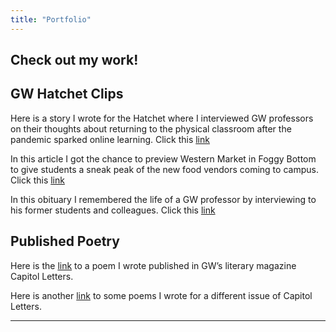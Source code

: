 ```yaml
---
title: "Portfolio"
---
```

## Check out my work!

## GW Hatchet Clips
Here is a story I wrote for the Hatchet where I interviewed GW professors on their thoughts about returning to the physical classroom after the pandemic sparked online learning. Click this [link](https://www.gwhatchet.com/2021/08/30/faculty-return-to-classrooms-after-nearly-three-semesters-of-remote-learning/)


In this article I got the chance to preview Western Market in Foggy Bottom to give students a sneak peak of the new food vendors coming to campus. Click this [link](https://www.gwhatchet.com/2021/08/30/what-to-expect-from-western-market/)

In this obituary I remembered the life of a GW professor by interviewing to his former students and colleagues. Click this [link](https://www.gwhatchet.com/2021/04/19/assistant-professor-of-health-sciences-dies-at-73-in-a-house-fire/)

## Published Poetry
Here is the [link](https://issuu.com/gwcapitolletters/docs/version_for_issu) to a poem I wrote published in GW's literary magazine Capitol Letters. 

Here is another [link](https://issuu.com/gwcapitolletters/docs/valentines) to some poems I wrote for a different issue of Capitol Letters.

---
